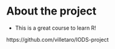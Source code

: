
# About the project

- This is a great course to learn R!

https://github.com/villetaro/IODS-project






